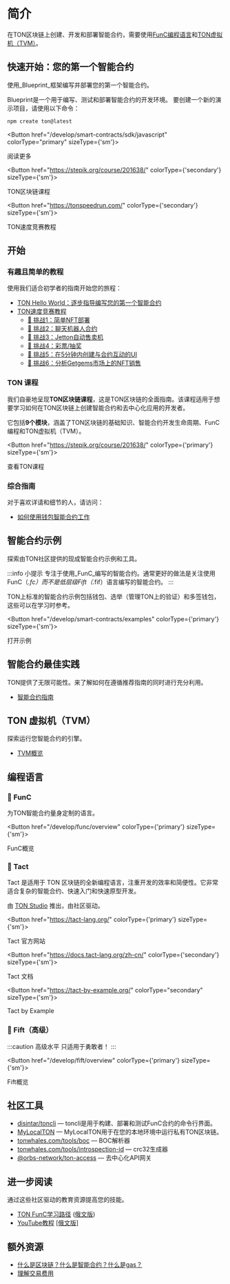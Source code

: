 
# 简介

在TON区块链上创建、开发和部署智能合约，需要使用[FunC编程语言](/develop/smart-contracts/#func-language)和[TON虚拟机（TVM）](/develop/smart-contracts/#ton-virtual-machine)。

## 快速开始：您的第一个智能合约

使用_Blueprint_框架编写并部署您的第一个智能合约。

Blueprint是一个用于编写、测试和部署智能合约的开发环境。
要创建一个新的演示项目，请使用以下命令：

```bash
npm create ton@latest
```

<Button href="/develop/smart-contracts/sdk/javascript" colorType="primary" sizeType={'sm'}>

阅读更多

</Button>

<Button href="https://stepik.org/course/201638/" colorType={'secondary'} sizeType={'sm'}>

TON区块链课程

</Button>

<Button href="https://tonspeedrun.com/" colorType={'secondary'} sizeType={'sm'}>

TON速度竞赛教程

</Button>

## 开始

### 有趣且简单的教程

使用我们适合初学者的指南开始您的旅程：

- [TON Hello World：逐步指导编写您的第一个智能合约](https://ton-community.github.io/tutorials/02-contract/)
- [TON速度竞赛教程](https://tonspeedrun.com/)
  - [🚩 挑战1：简单NFT部署](https://github.com/romanovichim/TONQuest1)
  - [🚩 挑战2：聊天机器人合约](https://github.com/romanovichim/TONQuest2)
  - [🚩 挑战3：Jetton自动售卖机](https://github.com/romanovichim/TONQuest3)
  - [🚩 挑战4：彩票/抽奖](https://github.com/romanovichim/TONQuest4)
  - [🚩 挑战5：在5分钟内创建与合约互动的UI](https://github.com/romanovichim/TONQuest5)
  - [🚩 挑战6：分析Getgems市场上的NFT销售](https://github.com/romanovichim/TONQuest6)

### TON 课程

我们自豪地呈现**TON区块链课程**，这是TON区块链的全面指南。该课程适用于想要学习如何在TON区块链上创建智能合约和去中心化应用的开发者。

它包括**9个模块**，涵盖了TON区块链的基础知识、智能合约开发生命周期、FunC编程和TON虚拟机（TVM）。

<Button href="https://stepik.org/course/201638/" colorType={'primary'} sizeType={'sm'}>

查看TON课程

</Button>

### 综合指南

对于喜欢详请和细节的人，请访问：

- [如何使用钱包智能合约工作](/develop/smart-contracts/tutorials/wallet)

## 智能合约示例

探索由TON社区提供的现成智能合约示例和工具。

:::info 小提示
专注于使用_FunC_编写的智能合约。通常更好的做法是关注使用FunC（_.fc）而不是低层级Fift（_.fif）语言编写的智能合约。
:::

TON上标准的智能合约示例包括钱包、选举（管理TON上的验证）和多签钱包，这些可以在学习时参考。

<Button href="/develop/smart-contracts/examples" colorType={'primary'} sizeType={'sm'}>

打开示例

</Button>

## 智能合约最佳实践

TON提供了无限可能性。来了解如何在遵循推荐指南的同时进行充分利用。

- [智能合约指南](/develop/smart-contracts/guidelines)

## TON 虚拟机（TVM）

探索运行您智能合约的引擎。

- [TVM概览](/learn/tvm-instructions/tvm-overview)

## 编程语言

### 📘 FunC

为TON智能合约量身定制的语言。

<Button href="/develop/func/overview" colorType={'primary'} sizeType={'sm'}>

FunC概览

</Button>

### 📒 Tact

Tact 是适用于 TON 区块链的全新编程语言，注重开发的效率和简便性。它非常适合复杂的智能合约、快速入门和快速原型开发。

由 [TON Studio](https://tonstudio.io) 推出，由社区驱动。

<Button href="https://tact-lang.org/"
        colorType={'primary'} sizeType={'sm'}>

Tact 官方网站

</Button>

<Button href="https://docs.tact-lang.org/zh-cn/"
        colorType={'secondary'} sizeType={'sm'}>

Tact 文档

</Button>

<Button href="https://tact-by-example.org/"
        colorType="secondary" sizeType={'sm'}>

Tact by Example

</Button>

### 📕 Fift（高级）

:::caution 高级水平
只适用于勇敢者！
:::

<Button href="/develop/fift/overview" colorType={'primary'} sizeType={'sm'}>

Fift概览

</Button>

## 社区工具

- [disintar/toncli](/develop/smart-contracts/sdk/toncli) — toncli是用于构建、部署和测试FunC合约的命令行界面。
- [MyLocalTON](/participate/run-nodes/local-ton) — MyLocalTON用于在您的本地环境中运行私有TON区块链。
- [tonwhales.com/tools/boc](https://tonwhales.com/tools/boc) — BOC解析器
- [tonwhales.com/tools/introspection-id](https://tonwhales.com/tools/introspection-id) — crc32生成器
- [@orbs-network/ton-access](https://www.orbs.com/ton-access/) — 去中心化API网关

## 进一步阅读

通过这些社区驱动的教育资源提高您的技能。

- [TON FunC学习路径](https://blog.ton.org/func-journey) ([俄文版](https://github.com/romanovichim/TonFunClessons_ru))
- [YouTube教程](https://www.youtube.com/@TONDevStudy) [\[俄文版\]](https://www.youtube.com/@WikiMar)

## 额外资源

- [什么是区块链？什么是智能合约？什么是gas？](https://blog.ton.org/what-is-blockchain)
- [理解交易费用](/develop/smart-contracts/fees#how-to-calculate-fees)
